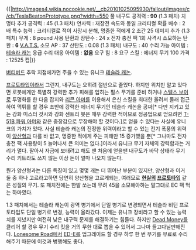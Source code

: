 {{|http://images4.wikia.nocookie.net/__cb20101025095930/fallout/images/c/cb/TeslaBeatonPrototype.png?width=550
풀 내구도 공격력 : '''90''' (1.3 패치)
치명타 추가 공격력 : 45 (1.3 패치)
연사력 : 재장전 속도와 동일
크리티컬 확률 배수 : 2 배
특수 능력 : 크리티컬로 적이 사망시 분해, 명중한 적에게 2 초간 25 데미지 추가 (1.3 패치)
무게 : 8 pound
사용 탄환과 장탄수 : 24 x 전자 충전 팩
1회 사격시 소모하는 탄환 : '''6'''
[[V.A.T.S.]] 소모 AP : 37
산탄도 : 0.08 (1.3 패치)
내구도 : 40
수리 가능 아이템 : [[테슬라 캐논]]
응급 수리 대응 아이템 : '''없음'''
요구 힘 : 8
요구 스킬 : 에너지 무기 100
가격 : 12525 캡|}}

[[버티버드]] 추락 지점에가면 주을 수 있는 유니크 [[테슬라 캐논]].

[[프로토타입]]이라서 그런지, 내구도는 오히려 절반으로 줄었다. 하지만 위치만 알고 있다면 로봇에게만 특별히 강력한 추가 피해를 입히는 펄스 무기를 준비 하거나 [[스텔스 보이]]로 투명화를 한 다음 잡지와 [[리콘 아머]]를 이용해서 은신 스킬을 최대한 올려서 몰래 접근하여 먹튀를 할 경우 초반에 강력한 에너지 무기인 테슬라 캐논을 공짜[* 다만 지키고 있는 강화 미스터 것시와 강화 센트리 봇은 매우 강력한 적이므로 정공법으로 얻으려면 [[T-51B 파워 아머]]와 같은 중장갑으로 무장해야 할 것이다.]로 얻을 수 있다는 사실에 유니크의 가치가 있다. 사실 테슬라 캐논의 진정한 위력이라고 할 수 있는 전기 폭풍의 위력이 [[양산형]]과 다를 바 없고, 명중한 적에게 주는 피해만 15 증가했을 뿐[* 그나마도 전자 충전 팩 사용량이 5 늘어나서 큰 의미는 없다.]이라서 유니크 무기 자체의 강력함과는 거리가 멀다. 팔아서 자금에 보태려고 해도 맨 처음에 얻을땐 내구도가 바닥 상태라 무기 수리 키트라도 쓰지 않는 이상 돈이 얼마 나오지 않는다.

뭔가 양산형과는 다른 특징이 있고 몇몇 개는 더 뛰어난 부분이 있지만, 양산형과 이거 둘 중 하나 고르라고하면 당연히 양산형을 고르게되는, 여러모로 '''[[현실]]의 [[프로토타입]]''' 같은 성질의 무기. 또 패치전에는 한발 쏘는데 무려 45을 소모해야하는 말그대로 EC 팩 먹는 하마였다. 

1.3 패치에서는 테슬라 캐논이 광역 병기에서 단일 병기로 변경되면서 테슬라 비턴 프로토타입도 단일 병기로 변경, 능력이 올라갔다. 이제는 유니크 장비라고 할 수 있는 능력치를 지녔지만 여전히 낮은 내구력 문제를 해결하기는 힘들다. 하지만 [[Dead Money]]를 클리어 할 경우 무기 수리 킷을 거의 무한 대로 뽑을 수 있어서 그나마 들고다닐만해진다. [[Lonesome Road]]에서 [[ED-E]]를 업그레이드 할 경우 하루 한 번 무기를 무료로 수리해주기 때문에 이것과 병행해도 좋다.
